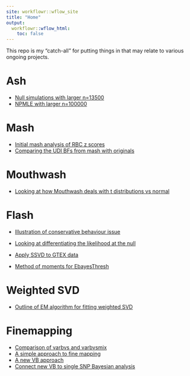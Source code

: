 ```yaml
---
site: workflowr::wflow_site
title: "Home"
output:
  workflowr::wflow_html:
    toc: false
---
```


This repo is my "catch-all" for putting things in that may relate to various ongoing projects.


# Ash

* [Null simulations with larger n=13500](ash_pi0_largern.html)
* [NPMLE with larger n=100000](ash_npmle_big.html)


# Mash

* [Initial mash analysis of RBC z scores](rbc_zscore_mash.html)
* [Comparing the UDI BFs from mash with originals](cov_udi_explore.html)


# Mouthwash

* [Looking at how Mouthwash deals with t distributions vs normal](vicar_t.html)


# Flash

* [Illustration of conservative behaviour issue](flash_r1vsr0_conservative.html)

* [Looking at differentiating the likelihood at the null](EBflash_1d.html)

* [Apply SSVD to GTEX data](ssvd_gtex.html)

* [Method of moments for EbayesThresh ](ebayes.mm.html)

# Weighted SVD 

* [Outline of EM algorithm for fitting weighted SVD](wSVD.html)

# Finemapping

* [Comparison of varbvs and varbvsmix](FMO2.html)
* [A simple approach to fine mapping](simple_mapping.html)
* [A new VB approach](newVB.html)
* [Connect new VB to single SNP Bayesian analysis](newVB.ss.html)

[rmarkdown]: http://rmarkdown.rstudio.com/rmarkdown_websites.htm
[rstudio]: https://www.rstudio.com/products/rstudio/download/preview/
